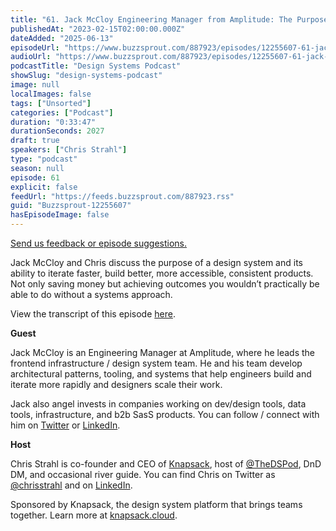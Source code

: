 ```yaml
---
title: "61. Jack McCloy Engineering Manager from Amplitude: The Purpose of Design Systems"
publishedAt: "2023-02-15T02:00:00.000Z"
dateAdded: "2025-06-13"
episodeUrl: "https://www.buzzsprout.com/887923/episodes/12255607-61-jack-mccloy-engineering-manager-from-amplitude-the-purpose-of-design-systems.mp3"
audioUrl: "https://www.buzzsprout.com/887923/episodes/12255607-61-jack-mccloy-engineering-manager-from-amplitude-the-purpose-of-design-systems.mp3"
podcastTitle: "Design Systems Podcast"
showSlug: "design-systems-podcast"
image: null
localImages: false
tags: ["Unsorted"]
categories: ["Podcast"]
duration: "0:33:47"
durationSeconds: 2027
draft: true
speakers: ["Chris Strahl"]
type: "podcast"
season: null
episode: 61
explicit: false
feedUrl: "https://feeds.buzzsprout.com/887923.rss"
guid: "Buzzsprout-12255607"
hasEpisodeImage: false
---
```

[Send us feedback or episode suggestions.](https://www.buzzsprout.com/twilio/text_messages/887923/open_sms)

Jack McCloy and Chris discuss the purpose of a design system and its ability to iterate faster, build better, more accessible, consistent products. Not only saving money but achieving outcomes you wouldn’t practically be able to do without a systems approach.  
  
View the transcript of this episode [here](https://docs.google.com/document/d/1NUa2EO4sWESFfHt-jFwWo0qmEDqnR03D/edit).  
  
**Guest**

Jack McCloy is an Engineering Manager at Amplitude, where he leads the frontend infrastructure / design system team. He and his team develop architectural patterns, tooling, and systems that help engineers build and iterate more rapidly and designers scale their work. 

Jack also angel invests in companies working on dev/design tools, data tools, infrastructure, and b2b SasS products. You can follow / connect with him on [Twitter](https://twitter.com/JackMcCloy) or [LinkedIn](https://www.linkedin.com/in/jack-mccloy/).   
  
**Host**

Chris Strahl is co-founder and CEO of [Knapsack](https://www.knapsack.cloud/), host of [@TheDSPod](https://twitter.com/thedspod), DnD DM, and occasional river guide. You can find Chris on Twitter as [@chrisstrahl](https://twitter.com/chrisstrahl) and on [LinkedIn](https://www.linkedin.com/in/chrisstrahl/).  
  
Sponsored by Knapsack, the design system platform that brings teams together. Learn more at [knapsack.cloud](https://www.knapsack.cloud/?utm_source=podcast).
